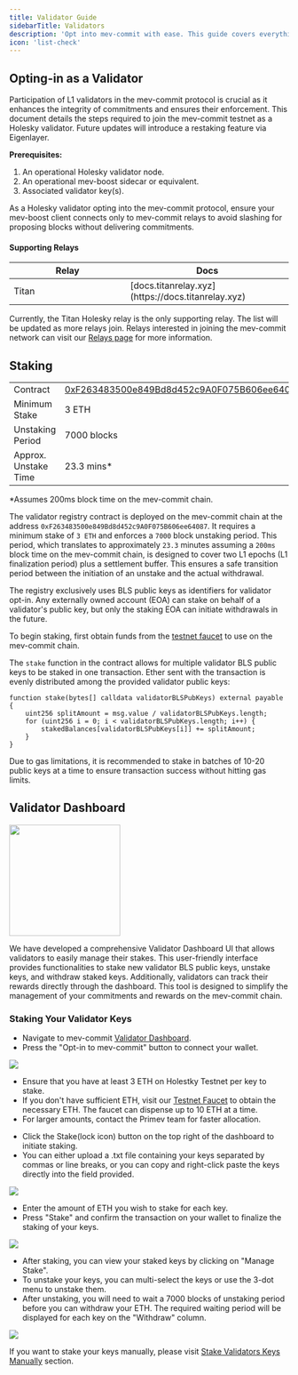 ```yaml
---
title: Validator Guide
sidebarTitle: Validators
description: 'Opt into mev-commit with ease. This guide covers everything you need to do to passively interact with the mev-commit protocol as a validator.'
icon: 'list-check'
---
```


## Opting-in as a Validator

Participation of L1 validators in the mev-commit protocol is crucial as it enhances the integrity of commitments and ensures their enforcement. This document details the steps required to join the mev-commit testnet as a Holesky validator. Future updates will introduce a restaking feature via Eigenlayer.

**Prerequisites:**

1. An operational Holesky validator node. 
2. An operational mev-boost sidecar or equivalent.
3. Associated validator key(s).

<Warning>As a Holesky validator opting into the mev-commit protocol, ensure your mev-boost client connects only to mev-commit relays to avoid slashing for proposing blocks without delivering commitments.</Warning>


#### Supporting Relays

<table>
  <thead>
    <tr>
      <th width="350">Relay</th>
      <th width="350">Docs</th>
    </tr>
  </thead>
  <tbody>
    <tr>
      <td>Titan</td>
      <td>[docs.titanrelay.xyz](https://docs.titanrelay.xyz)</td>
    </tr>
  </tbody>
</table>

<Info>Currently, the Titan Holesky relay is the only supporting relay. The list will be updated as more relays join. Relays interested in joining the mev-commit network can visit our [Relays page](/get-started/relays) for more information.</Info>


## Staking

|                      |                                          |
|---------------------------|-----------------------------------------------|
| Contract             | [0xF263483500e849Bd8d452c9A0F075B606ee64087](http://explorer.testnet.mev-commit.xyz/address/0xF263483500e849Bd8d452c9A0F075B606ee64087) |
| Minimum Stake             | <span className="font-bold">3 ETH</span>                                        |
| Unstaking Period          | <span className="font-bold">7000 blocks</span>                                   |
| Approx. Unstake Time      | <span className="font-bold">23.3 mins</span><span>*</span>                                 |

<div className="text-sm"> <span className="font-bold">*</span>Assumes 200ms block time on the mev-commit chain. </div>

The validator registry contract is deployed on the mev-commit chain at the address `0xF263483500e849Bd8d452c9A0F075B606ee64087`. 
It requires a minimum stake of `3 ETH` and enforces a `7000` block unstaking period. This period, which translates to approximately `23.3` minutes 
assuming a `200ms` block time on the mev-commit chain, is designed to cover two L1 epochs (L1 finalization period) plus a settlement buffer. 
This ensures a safe transition period between the initiation of an unstake and the actual withdrawal.

The registry exclusively uses BLS public keys as identifiers for validator opt-in. Any externally owned account (EOA) can stake on behalf 
of a validator's public key, but only the staking EOA can initiate withdrawals in the future.

To begin staking, first obtain funds from the [testnet faucet](/get-started/faucet) to use on the mev-commit chain.

The `stake` function in the contract allows for multiple validator BLS public keys to be staked in one transaction.
Ether sent with the transaction is evenly distributed among the provided validator public keys:

```solidity
function stake(bytes[] calldata validatorBLSPubKeys) external payable {
    uint256 splitAmount = msg.value / validatorBLSPubKeys.length;
    for (uint256 i = 0; i < validatorBLSPubKeys.length; i++) {
        stakedBalances[validatorBLSPubKeys[i]] += splitAmount;
    }
}
```

<Note> Due to gas limitations, it is recommended to stake in batches of 10-20 public keys at a time to ensure transaction success without hitting gas limits. </Note>

## Validator Dashboard

<Frame>
  <a href="https://validators.mev-commit.xyz/" target="_blank">
  <img height="200" nozoom="true" src="/images/validator-dashboard.png" />
</a>
</Frame>

We have developed a comprehensive Validator Dashboard UI that allows validators to easily manage their stakes.
This user-friendly interface provides functionalities to stake new validator BLS public keys, unstake keys,
and withdraw staked keys. Additionally, validators can track their rewards directly through the dashboard.
This tool is designed to simplify the management of your commitments and rewards on the mev-commit chain.

### Staking Your Validator Keys

<Steps titleSize="h3">

  <Step title="Visit the Validator Dashboard">

- Navigate to mev-commit [Validator Dashboard](https://validators.mev-commit.xyz/).
- Press the "Opt-in to mev-commit" button to connect your wallet.

<Frame>
  <img src="/images/opt-in.gif" />
</Frame>

</Step>

<Step title="Acquire Testnet ETH">   

- Ensure that you have at least 3 ETH on Holestky Testnet per key to stake.
- If you don't have sufficient ETH, visit our [Testnet Faucet](http://faucet.testnet.mev-commit.xyz/) to obtain the necessary ETH. The faucet can dispense up to 10 ETH at a time.
- For larger amounts, contact the Primev team for faster allocation.

</Step>

<Step title="Stake Your Validator Keys"> 

- Click the Stake(lock icon) button on the top right of the dashboard to initiate staking.
- You can either upload a .txt file containing your keys separated by commas or line breaks, or you can copy and right-click paste the keys directly into the field provided.

<Frame>
  <img src="/images/upload-keys.gif" />
</Frame>

</Step>

<Step title="Enter Stake Amounts">  

- Enter the amount of ETH you wish to stake for each key.
- Press "Stake" and confirm the transaction on your wallet to finalize the staking of your keys.

<Frame>
  <img src="/images/stake.gif" />
</Frame>

</Step>

<Step title="Manage Your Staked Keys "> 

- After staking, you can view your staked keys by clicking on "Manage Stake".
- To unstake your keys, you can multi-select the keys or use the 3-dot menu to unstake them.
- After unstaking, you will need to wait a 7000 blocks of unstaking period before you can withdraw your ETH. The required waiting period will be displayed for each key on the "Withdraw" column.

<Frame>
  <img src="/images/unstake.gif" />
</Frame>

</Step>

</Steps>  

If you want to stake your keys manually, please visit [Stake Validators Keys Manually](/developers/stake-validator-keys-manually) section.